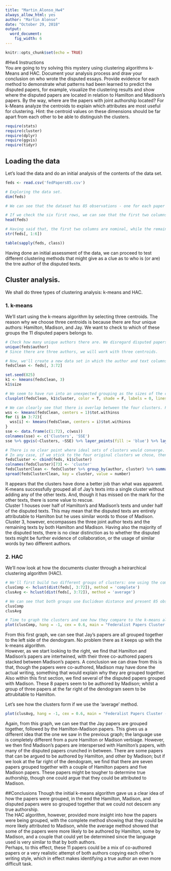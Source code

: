 ```yaml
---
title: "Martin_Alonso_Hw4"
always_allow_html: yes
author: "Martin Alonso"
date: "October 29, 2018"
output:
  word_document:
    fig_width: 6
---
```


```r
knitr::opts_chunk$set(echo = TRUE)
```

#Hw4 Instructions  
You are going to try solving this mystery using clustering algorithms k-Means and HAC. Document your analysis process and draw your conclusion on who wrote the disputed essays. Provide evidence for each method to demonstrate what patterns had been learned to predict the disputed papers, for example, visualize the clustering results and show where the disputed papers are located in relation to Hamilton and Madison's papers. By the way, where are the papers with joint authorship located? For k-Means analyze the centroids to explain which attributes are most useful for clustering. Hint: the centroid values on these dimensions should be far apart from each other to be able to distinguish the clusters.  

```r
require(stats)
require(cluster)
require(dplyr)
require(ggvis)
require(tidyr)
```  
  
## Loading the data  
Let's load the data and do an initial analysis of the contents of the data set.  
```r
feds <- read.csv('fedPapers85.csv')

# Exploring the data set. 
dim(feds)

# We can see that the dataset has 85 observations - one for each paper - and 72 variables. 

# If we check the six first rows, we can see that the first two columns refer to the author of the text and the text itself. Columns three and so forth refer to the frequency of letters occurring in the text. 
head(feds)

# Having said that, the first two columns are nominal, while the remaining columns are numeric. 
str(feds[, 1:6])

table(sapply(feds, class))
```  
  
Having done an initial assessment of the data, we can proceed to test different clustering methods that might give as a clue as to who is (or are) the trre author of the disputed texts.   

## Cluster analysis.  
We shall do three types of clustering analysis: k-means and HAC.   

### 1. k-means  
We'll start using the k-means algorithm by selecting three centroids. The reason why we choose three centroids is because there are four unique authors: Hamilton, Madison, and Jay. We want to check to which of these groups the 11 disputed papers belongs to.  
```r
# Check how many unique authors there are. We disregard disputed papers as an author as we want to identify who the real author might be. 
unique(feds$author)
# Since there are three authors, we will work with three centroids. 

# Now, we'll create a new data set in which the author and text columns are removed. 
fedsClean <- feds[, 3:72]

set.seed(825)
k1 <- kmeans(fedsClean, 3)
k1$size

# We seem to have run into an unexpected grouping as the sizes of the clusters are not what was expected. Let's plot the clusters to see how they compare. 
clusplot(fedsClean, k1$cluster, color = T, shade = F, labels = 0, lines = 0)

# We can clearly see that there is overlap between the four clusters. Perhaps a better approach would be to do an elbow chart and determine the ideal number of centroids to use. 
wss <- kmeans(fedsClean, centers = 1)$tot.withinss
for (i in 3:72){
  wss[i] <- kmeans(fedsClean, centers = i)$tot.withinss
}
sse <- data.frame(c(1:72), c(wss))
colnames(sse) <- c('Clusters', 'SSE')
sse %>% ggvis(~Clusters, ~SSE) %>% layer_points(fill := 'blue') %>% layer_lines()

# There is no clear point where ideal sets of clusters would converge. 
# In any case, if we stick to the four original clusters we chose, then the resulting papers would be grouped the following way: 
fedsCluster <- cbind(feds, k1$cluster)
colnames(fedsCluster)[73] <- 'cluster'
fedsClusterClean <- fedsCluster %>% group_by(author, cluster) %>% summarise(number = n()) 
spread(fedsClusterClean, key = cluster, value = number)
``` 
  
It appears that the clusters have done a better job than what was apparent. K-means successfully grouped all of Jay's texts into a single cluster without adding any of the other texts. And, though it has missed on the mark for the other texts, there is some value to rescue.  
Cluster 1 houses over half of Hamilton's and Madison's texts and under half of the disputed texts. This may mean that the disputed texts are entirely attributable to Hamilton but he uses similar words to those of Madison.   
Cluster 3, however, encompasses the three joint author texts and the remaining texts by both Hamilton and Madison. Having also the majority of the disputed texts, there is no clear distinction as to whether the disputed texts might be further evidence of collaboration, or the usage of similar words by two different authors.   
  
### 2. HAC  
We'll now look at how the documents cluster through a heirarchical clustering algorithm (HAC).  
```r
# We'll first build two different groups of clusters: one using the complete method and the other the average, so as to compare how the clusters form. 
clusComp <- hclust(dist(feds[, 3:72]), method = 'complete')
clusAvg <- hclust(dist(feds[, 3:72]), method = 'average')

# We can see that both groups use Euclidean distance and present 85 observations, but the cluster method varies. 
clusComp
clusAvg

# Time to graph the clusters and see how they compare to the k-means algorithm. 
plot(clusComp, hang = -1, cex = 0.6, main = "Federalist Papers Cluster - Complete", label = feds$author)
```  
  
From this first graph, we can see that Jay's papers are all grouped together to the left side of the dendogram. No problem there as it keeps up with the k-means algorithm.  
However, as we start looking to the right, we find that Hamilton and Madison's papers are intertwined, with their three co-authored papers stacked between Madison's papers. A conclusion we can draw from this is that, though the papers were co-authored, Madison may have done the actual writing, something that would explain why they are grouped together.  
Also within this first section, we find several of the disputed papers grouped with Madison. These 8 papers seem to be authored by Madison; whilst a group of three papers at the far right of the dendogram seem to be attrubitable to Hamilton.  
  
Let's see how the clusters form if we use the 'average' method.  
```r
plot(clusAvg, hang = -1, cex = 0.6, main = "Federalist Papers Cluster - Average", label = feds$author)
```  

Again, from this graph, we can see that the Jay papers are grouped together, followed by the Hamilton-Madison papers. This gives us a different idea that the one we saw in the previous graph; the language use is completely different from a pure Hamilton or Madison verbiage. 
However, we then find Madison's papers are interspersed with Hamilton's papers, with many of the disputed papers crunched in between. There are some papers that can be argued to be authored by Hamilton, and other by Madison; but if we look at the far right of the dendogram, we find that there are seven papers grouped together with a couple of Hamilton papers and five Madison papers. These papers might be tougher to determine true authorship, though one could argue that they could be attributed to Madison. 

##Conclusions
Though the initial k-means algorithm gave us a clear idea of how the papers were grouped, in the end the Hamilton, Madison, and disputed papers were so grouped together that we could not descern any true authorship.  
The HAC algorithm, however, provided more insight into how the papers were being grouped, with the complete method showing that they could be more likely attributed to Madison, while the average method showed that some of the papers were more likely to be authored by Hamilton, some by Madison, and a couple that could yet be determined since the language used is very similar to that by both authors.   
Perhaps, to this effect, these 11 papers could be a mix of co-authored papers or a very realistic attempt of both authors copying each other's writing style, which in effect makes identifying a true author an even more difficult task.   
